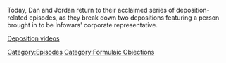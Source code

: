 {{DEFAULTSORT:
    #_EPISODE_0685:Formulaic Objections Part 7
}}{{Episode
    | title           = Formulaic Objections Part 7
    | caption         = Listen to this episode on [https://knowledgefight.libsyn.com/685-formulaic-objections-part-7 Libsyn] [https://open.spotify.com/episode/2XXmksljhyl20gpUs6k4Sm Spotify]
    | episodeNumber   = 685
    | length          = 03:02:56
    | airDate         = May 25, 2022
    | episodeType     = [[:Category:Formulaic Objections|Formulaic Objections]]
    | previousEpisode = [[684: May 20, 2022]]
    | nextEpisode     = [[686: Continental Negotiations]]
}}

{{Stub}}

Today, Dan and Jordan return to their acclaimed series of deposition-related episodes, as they break down two depositions featuring a person brought in to be Infowars' corporate representative.

[https://www.youtube.com/channel/UCeeCy2sW9BRXjlfsIOA5DgA Deposition videos]

[[Category:Episodes]]
[[Category:Formulaic Objections]]
